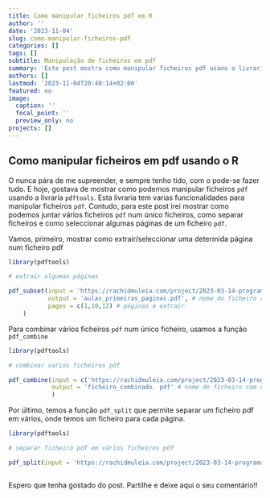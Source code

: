 ```yaml
---
title: Como manipular ficheiros pdf em R
author: ''
date: '2023-11-04'
slug: como-manipular-ficheiros-pdf
categories: []
tags: []
subtitle: Manipulação de ficheiros em pdf
summary: 'Este post mostra como manipular ficheiros pdf usano a livraria pdftools '
authors: []
lastmod: '2023-11-04T20:40:14+02:00'
featured: no
image:
  caption: ''
  focal_point: ''
  preview_only: no
projects: []
---
```




## Como manipular ficheiros em pdf usando o R


O <i class="fab fa-r-project" aria-hidden="true" style="color:#035AA6"></i> nunca pára de me supreender, e sempre tenho tido, com o  <i class="fab fa-r-project" aria-hidden="true" style="color:#035AA6"></i> pode-se fazer tudo. E hoje, gostava de mostrar como podemos manipular ficheiros `pdf` usando a livraria  `pdftools`. Esta livraria tem varias funcionalidades para manipular ficheiros `pdf`. Contudo, para este post irei mostrar como podemos juntar vários ficheiros `pdf` num único ficheiros, como separar ficheiros e como seleccionar algumas páginas de um ficheiro `pdf`. 


Vamos, primeiro, mostrar como extrair/seleccionar uma determida página num ficheiro pdf
```r
library(pdftools)

# extraír algumas páginas 

pdf_subset(input = 'https://rachidmuleia.com/project/2023-03-14-programacao-estatistica/Aula_Estruturas_Dados.pdf', # nome o ficheiro onde faremos a extração
           output = 'aulas_primeiras_paginas.pdf', # nome do ficheiro com as paginas extraídas
           pages = c(1,10,12) # páginas a extrair
    )


```

Para combinar vários ficheiros `pdf` num único ficheiro, usamos a função `pdf_combine`

```r
library(pdftools)

# combinar varios ficheiros pdf  

pdf_combine(input = c('https://rachidmuleia.com/project/2023-03-14-programacao-estatistica/Aula_Estruturas_Dados.pdf', 'https://rachidmuleia.com/project/2023-03-14-programacao-estatistica/Importacao_Dados.pdf'), #vector com os nomes dos ficheiros a combinar
            output = 'ficheiro_combinado. pdf' # nome do ficheiro com os pdfs combinados
            )


```

Por último, temos a função `pdf_split` que permite separar um ficheiro pdf em vários, onde temos um ficheiro para cada página. 


```r
library(pdftools)

# separar ficheiro pdf em vários ficheiros pdf

pdf_split(input = 'https://rachidmuleia.com/project/2023-03-14-programacao-estatistica/Aula_Estruturas_Dados.pdf')



```


Espero que tenha gostado do post. Partilhe e deixe aqui o seu comentário!!
 


<script src="https://utteranc.es/client.js"
        repo="RachidMuleia/RachidMuleia.github.io"
        issue-term="pathname"
        label="Comment"
        theme="github-light"
        crossorigin="anonymous"
        async>
</script>
